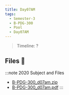 ```yaml
---
title: Day07AM
tags:
  - Semester-3
  - B-PDG-300
  - Pool
  - Day07AM
---
```

> Timeline: ?


## Files 📂

:::note 2020 Subject and Files
- [B-PDG-300_d07am.zip](https://github.com/Studio-17/Epitech-Subjects/raw/main/Semester-3/B-PDG-300/Pool/Day07AM/B-PDG-300_d07am.zip)
- [B-PDG-300_d07am.pdf](https://github.com/Studio-17/Epitech-Subjects/raw/main/Semester-3/B-PDG-300/Pool/Day07AM/B-PDG-300_d07am.pdf)
:::
